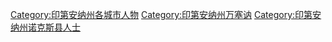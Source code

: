 [[Category:印第安纳州各城市人物|Category:印第安纳州各城市人物]]
[[Category:印第安纳州万塞讷|Category:印第安纳州万塞讷]]
[[Category:印第安纳州诺克斯县人士|Category:印第安纳州诺克斯县人士]]